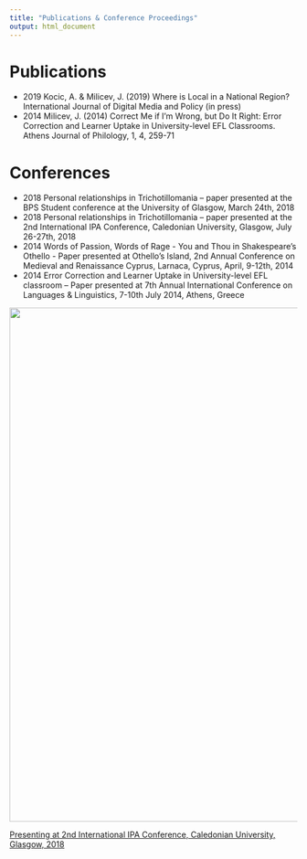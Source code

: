 ```yaml
---
title: "Publications & Conference Proceedings"
output: html_document
---
```



# Publications

* 2019	Kocic, A. & Milicev, J. (2019) Where is Local in a National Region? International Journal of Digital Media and Policy (in press)
* 2014 	Milicev, J. (2014) Correct Me if I’m Wrong, but Do It Right: Error Correction and Learner Uptake in University-level EFL Classrooms. Athens Journal of Philology, 1, 4, 259-71


# Conferences
* 2018 	Personal relationships in Trichotillomania – paper presented at the BPS Student conference at the University of Glasgow, March 24th, 2018
* 2018 	Personal relationships in Trichotillomania – paper presented at the 2nd International IPA Conference, Caledonian University, Glasgow, July 26-27th, 2018
* 2014	Words of Passion, Words of Rage - You and Thou in Shakespeare's Othello - Paper presented at Othello’s Island, 2nd Annual Conference on Medieval and Renaissance Cyprus, Larnaca, Cyprus, April, 9-12th, 2014
* 2014	Error Correction and Learner Uptake in University-level EFL classroom – Paper presented at 7th Annual International Conference on Languages & Linguistics, 7-10th July 2014, Athens, Greece

<img src="images/IPA conference.jpg" height="900px" width="600px">

[Presenting at 2nd International IPA Conference, Caledonian University, Glasgow, 2018](images/IPA conference.jpg)
